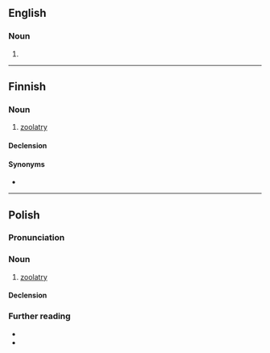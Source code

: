 ==English==

===Noun===
{{en-noun|-}}

# {{synonym of|en|zoolatry}}

----

==Finnish==

===Noun===
{{head|fi|noun}}

# [[zoolatry]]

====Declension====
{{fi-decl-kulkija|zoolatri|a}}

====Synonyms====
* {{l|fi|eläintenpalvonta}}

----

==Polish==

===Pronunciation===
{{pl-p}}

===Noun===
{{pl-noun|f}}

# [[zoolatry]]
#: {{syn|pl|animalizm}}

====Declension====
{{pl-decl-noun-f|tantum=s}}

===Further reading===
* {{R:pl:WSJP}}
* {{R:pl:PWN}}